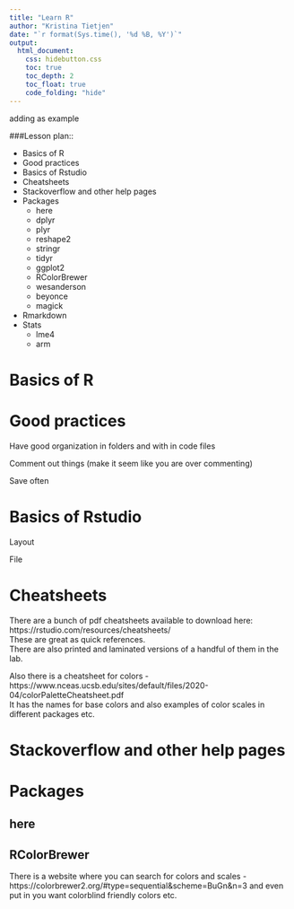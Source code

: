 ```yaml
---
title: "Learn R"
author: "Kristina Tietjen"
date: "`r format(Sys.time(), '%d %B, %Y')`"
output: 
  html_document:
    css: hidebutton.css
    toc: true
    toc_depth: 2
    toc_float: true
    code_folding: "hide"
---
```

<script src="hideOutput.js"></script>  

adding as example

###Lesson plan::

* Basics of R  
* Good practices
* Basics of Rstudio  
* Cheatsheets  
* Stackoverflow and other help pages  
* Packages  
  * here  
  * dplyr  
  * plyr  
  * reshape2  
  * stringr  
  * tidyr  
  * ggplot2  
  * RColorBrewer  
  * wesanderson   
  * beyonce  
  * magick  
* Rmarkdown  
* Stats  
  * lme4 
  * arm 
  
# Basics of R  

# Good practices

Have good organization in folders and with in code files  

Comment out things (make it seem like you are over commenting)  

Save often  

# Basics of Rstudio

Layout  

File

# Cheatsheets

There are a bunch of pdf cheatsheets available to download here: https://rstudio.com/resources/cheatsheets/  
These are great as quick references.   
There are also printed and laminated versions of a handful of them in the lab.  

Also there is a cheatsheet for colors - https://www.nceas.ucsb.edu/sites/default/files/2020-04/colorPaletteCheatsheet.pdf  
It has the names for base colors and also examples of color scales in different packages etc. 

# Stackoverflow and other help pages

# Packages

## here

## RColorBrewer

There is a website where you can search for colors and scales - https://colorbrewer2.org/#type=sequential&scheme=BuGn&n=3  and even put in you want colorblind friendly colors etc. 
  
